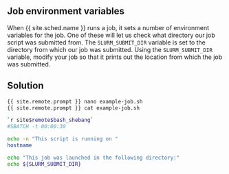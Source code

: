 ::: challenge

## Job environment variables

When {{ site.sched.name }} runs a job, it sets a number of environment
variables for the job. One of these will let us check what directory our job
script was submitted from. The `SLURM_SUBMIT_DIR` variable is set to the
directory from which our job was submitted. Using the `SLURM_SUBMIT_DIR`
variable, modify your job so that it prints out the location from which the
job was submitted.

:::: solution

## Solution

```bash
{{ site.remote.prompt }} nano example-job.sh
{{ site.remote.prompt }} cat example-job.sh
```

```bash
`r site$remote$bash_shebang`
#SBATCH -t 00:00:30

echo -n "This script is running on "
hostname

echo "This job was launched in the following directory:"
echo ${SLURM_SUBMIT_DIR}
```
::::
:::
